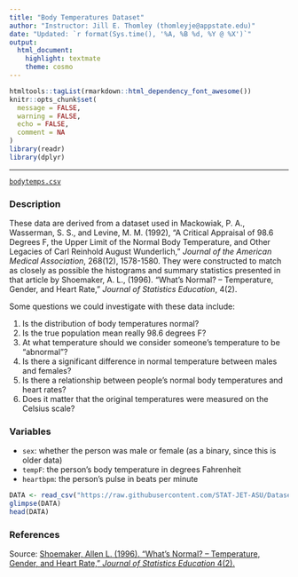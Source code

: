 ```yaml
---
title: "Body Temperatures Dataset"
author: "Instructor: Jill E. Thomley (thomleyje@appstate.edu)"
date: "Updated: `r format(Sys.time(), '%A, %B %d, %Y @ %X')`"
output: 
  html_document: 
    highlight: textmate
    theme: cosmo
---
```


```r
htmltools::tagList(rmarkdown::html_dependency_font_awesome())
knitr::opts_chunk$set(
  message = FALSE,
  warning = FALSE,
  echo = FALSE,
  comment = NA
)
library(readr)
library(dplyr)
```
<hr>

<i class="fas fa-database"></i> [`bodytemps.csv`](https://raw.githubusercontent.com/STAT-JET-ASU/Datasets/master/Instructor/bodytemps.csv)

### Description

These data are derived from a dataset used in Mackowiak, P. A., Wasserman, S. S., and Levine, M. M.  (1992), "A Critical Appraisal of 98.6 Degrees F, the Upper Limit of the Normal Body Temperature, and Other Legacies of Carl Reinhold August Wunderlich," *Journal of the American Medical Association*, 268(12), 1578-1580. They were constructed to match as closely as possible the histograms and summary statistics presented in that article by Shoemaker, A. L., (1996). "What's Normal? -- Temperature, Gender, and Heart Rate," *Journal of Statistics Education*, 4(2).

Some questions we could investigate with these data include:

1. Is the distribution of body temperatures normal?
2. Is the true population mean really 98.6 degrees F?
3. At what temperature should we consider someone's temperature to be "abnormal"?
4. Is there a significant difference in normal temperature between males and females?
5. Is there a relationship between people's normal body temperatures and heart rates?
6. Does it matter that the original temperatures were measured on the Celsius scale?

### Variables

* `sex`: whether the person was male or female (as a binary, since this is older data)
* `tempF`: the person's body temperature in degrees Fahrenheit
* `heartbpm`: the person's pulse in beats per minute 

```r
DATA <- read_csv("https://raw.githubusercontent.com/STAT-JET-ASU/Datasets/master/Instructor/bodytemps.csv")
glimpse(DATA)
head(DATA)
```

### References

Source: [Shoemaker, Allen L. (1996). "What's Normal? -- Temperature, Gender, and Heart Rate," *Journal of Statistics Education* 4(2).](http://jse.amstat.org/v4n2/datasets.shoemaker.html) 
